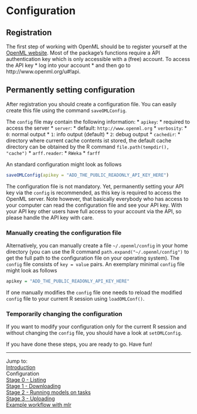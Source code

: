 Configuration
=============

## Registration
The first step of working with OpenML should be to register yourself at the [OpenML website](http://www.openml.org). 
Most of the package's functions require a API authentication key which is only accessible with a (free) account. 
To access the API key
* log into your account 
* and then go to http://www.openml.org/u#!api.

## Permanently setting configuration
After registration you should create a configuration file. You can easily create this file using the command `saveOMLConfig`.

The `config` file may contain the following information:
* `apikey`:
    * required to access the server
* `server`:
    * default: `http://www.openml.org`
* `verbosity`:
    * `0`: normal output
    * `1`: info output (default)
    * `2`: debug output
* `cachedir`:
    * directory where current cache contents ist stored, the default cache directory can be obtained 
      by the R command `file.path(tempdir(), "cache")`
* `arff.reader`:
    * `RWeka`
    * `farff`

An standard configuration might look as follows 
```r
saveOMLConfig(apikey = "ADD_THE_PUBLIC_READONLY_API_KEY_HERE")
```
    
The configuration file is not mandatory. Yet, permanently setting your API key via the `config` is recommended, 
as this key is required to access the OpenML server. Note however, that basically everybody who has access 
to your computer can read the configuration file and see your API key. With your API key other users have full
access to your account via the API, so please handle the API key with care.

### Manually creating the configuration file
Alternatively, you can manually create a file `~/.openml/config` in your home directory (you can use the R command 
`path.expand("~/.openml/config")` to get the full path to the configuration file on your operating system). The 
`config` file consists of `key = value` pairs. An exemplary minimal `config` file might look as follows
```r
apikey = "ADD_THE_PUBLIC_READONLY_API_KEY_HERE"
```

If one manually modifies the `config` file  one needs to reload the modified `config` file to your current R session 
using `loadOMLConf()`.

### Temporarily changing the configuration
If you want to modify your configuration only for the current R session and without changing the `config` file, 
you should have a look at `setOMLConfig`. 

If you have done these steps, you are ready to go. Have fun!

----------------------------------------------------------------------------------------------------
Jump to:    
[Introduction](1-Introduction.md)  
Configuration  
[Stage 0 - Listing](3-Stage-0-Listing.md)  
[Stage 1 - Downloading](4-Stage-1-Downloading.md)  
[Stage 2 - Running models on tasks](5-Stage-2-Running.md)  
[Stage 3 - Uploading](6-Stage-3-Uploading.md)  
[Example workflow with mlr](8-Example-workflow-with-mlr.md)